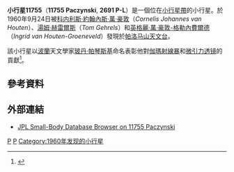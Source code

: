 {{Infobox planet 
| minorplanet = yes 
| width = 25em 
| bgcolour = #FFFFC0 
| apsis = 
| name = Paczynski
| symbol = 
| image = 
| caption = 
| discovery = yes 
| discovery_ref = 
| discoverer = [[科内利斯·約翰內斯·萬·豪敦|科内利斯·約翰內斯·萬·豪敦]]、[[湯姆·赫雷爾斯|湯姆·赫雷爾斯]]和[[英格麗·萬·豪敦-格勒內費爾德|英格麗·萬·豪敦-格勒內費爾德]]
| discovery_site = [[帕洛马山天文台|帕洛马山天文台]]
| discovered = 1960年9月24日 
| designations = yes
| mp_name = 11755
| alt_names = 2691 P-L
| named_after = [[玻丹·帕琴斯基|玻丹·帕琴斯基]]
| mp_category = 
| orbit_ref = 
| epoch = May 14, 2008
| aphelion = 2.7520262
| perihelion = 2.0129606
| semimajor = 
| eccentricity = 0.1551034
| period = 1343.2163712
| avg_speed = 
| inclination = 2.82999
| asc_node = 32.81067
| mean_anomaly = 112.57870
| arg_peri = 191.72702
| satellites = 
| physical_characteristics = yes 
| dimensions = 
| mass = 
| density = 
| surface_grav = 
| escape_velocity = 
| sidereal_day = 
| axial_tilt = 
| pole_ecliptic_lat = 
| pole_ecliptic_lon = 
| albedo = 
| temperatures= 
| temp_name1 = 
| mean_temp_1 = 
| max_temp_1 = 
| temp_name2 = 
| max_temp_2 = 
| spectral_type = 
| abs_magnitude = 14.7
}}
'''小行星11755'''（'''11755 Paczynski''', '''2691 P-L'''）是一個位在[[小行星帶|小行星帶]]的小行星。於1960年9月24日被[[科内利斯·約翰內斯·萬·豪敦|科内利斯·約翰內斯·萬·豪敦]]（''Cornelis Johannes van Houten''）、[[湯姆·赫雷爾斯|湯姆·赫雷爾斯]]（''Tom Gehrels''）和[[英格麗·萬·豪敦-格勒內費爾德|英格麗·萬·豪敦-格勒內費爾德]]（''Ingrid van Houten-Groeneveld''）發現於[[帕洛马山天文台|帕洛马山天文台]]。

該小行星以[[波蘭|波蘭]]天文學家[[玻丹·帕琴斯基|玻丹·帕琴斯基]]命名表彰他對[[伽瑪射線暴|伽瑪射線暴]]和[[微引力透镜|微引力透镜]]的貢獻<ref>{{Cite web |url=http://www.cfa.harvard.edu/iau/lists/NumberedMPs010001.html |title=Discovery Circumstances: Numbered Minor Planets (10001)-(15000) |accessdate=2011-09-27 |archive-date=2011-05-26 |archive-url=https://www.webcitation.org/5yxgfoA9l?url=http://www.cfa.harvard.edu/iau/lists/NumberedMPs010001.html |dead-url=no }}</ref>。

==參考資料==
{{Reflist}}

==外部連結==
*[http://ssd.jpl.nasa.gov/sbdb.cgi?sstr=11755+Paczynski JPL Small-Body Database Browser on 11755 Paczynski]

{{Minor Planet Number|[[小行星11754|11754 Herbig]]|[[小行星11756|11756 Geneparker]]}}

{{DEFAULTSORT:Paczynski}}
[[Category:小行星帶天體|P]]
[[Category:以人名命名的小行星|P]]
[[Category:1960年发现的小行星|Category:1960年发现的小行星]]

{{小天體}}
{{小行星小作品}}